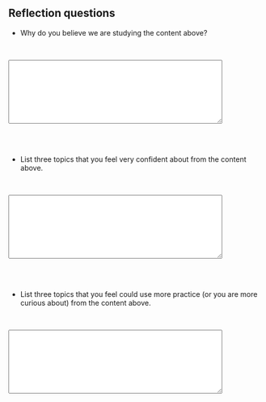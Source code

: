 ## Reflection questions

-   Why do you believe we are studying the content above?

<br>

```{=html}
<textarea rows="8" cols="50">
</textarea>
```
<br><br>

-   List three topics that you feel very confident about from the content above.

<br>

```{=html}
<textarea rows="8" cols="50">
</textarea>
```
<br><br>

-   List three topics that you feel could use more practice (or you are more curious about) from the content above.

<br>

```{=html}
<textarea rows="8" cols="50">
</textarea>
```
<br><br>

